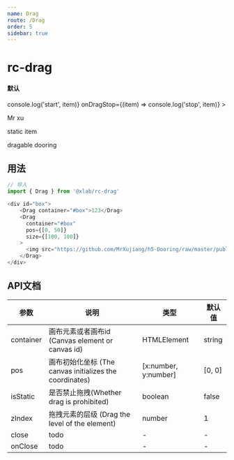 ```yaml
---
name: Drag
route: /Drag
order: 5
sidebar: true
---
```



# rc-drag
#### 默认

<Playground>
    <div id="box" style={{position: 'relative', width: '500px', height: '260px', border: '1px solid #06c'}}>
      <Drag 
        container="#box" 
        size={[200, 200]} 
        zIndex={2} 
        onDragStart={(item) => console.log('start', item)} 
        onDragStop={(item) => console.log('stop', item)}
      >
        <p>Mr xu</p>
      </Drag>
      <Drag container="#box" isStatic={true}><p>static item</p></Drag>
      <Drag container="#box"><p>dragable dooring</p></Drag>
    </div>
</Playground>

## 用法

``` js
// 导入
import { Drag } from '@xlab/rc-drag'

<div id="box">
    <Drag container="#box">123</Drag>
    <Drag 
      container="#box" 
      pos={[0, 50]}
      size={[100, 100]}
    >
      <img src="https://github.com/MrXujiang/h5-Dooring/raw/master/public/logo.png" />
    </Drag>
</div>


```

## API文档
|  参数  |  说明  |  类型  |  默认值  |
|  ---   |  ---  |  ---  |  ---  |
|  container  |  画布元素或者画布id (Canvas element or canvas id) |  HTMLElement | string  | document.body |
|  pos  |  画布初始化坐标 (The canvas initializes the coordinates)  |  [x:number, y:number]  |  [0, 0]  |
|  isStatic  |  是否禁止拖拽(Whether drag is prohibited)  | boolean |  false  |
|  zIndex  |  拖拽元素的层级 (Drag the level of the element)  |  number  |  1  |
|  close  |  todo  |  -  |  -  |
|  onClose  |  todo  |  -  |   - |
